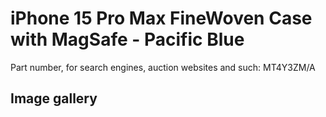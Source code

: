 
# iPhone 15 Pro Max FineWoven Case with MagSafe - Pacific Blue

Part number, for search engines, auction websites and such: MT4Y3ZM/A

## Image gallery

<div style={{ width: "768px" }}>
  <GalleryComponent
    images={[
      {
        original: "/everysource/MT4Y3.webp",
        thumbnail: "/everypreview/MT4Y3.webp",
      },
      {
        original: "/everysource/MT4Y3_AV1.webp",
        thumbnail: "/everypreview/MT4Y3_AV1.webp",
      },
      {
        original: "/everysource/MT4Y3_AV2.webp",
        thumbnail: "/everypreview/MT4Y3_AV2.webp",
      },
      {
        original: "/everysource/MT4Y3_AV3.webp",
        thumbnail: "/everypreview/MT4Y3_AV3.webp",
      }
    ]}
  />
</div>